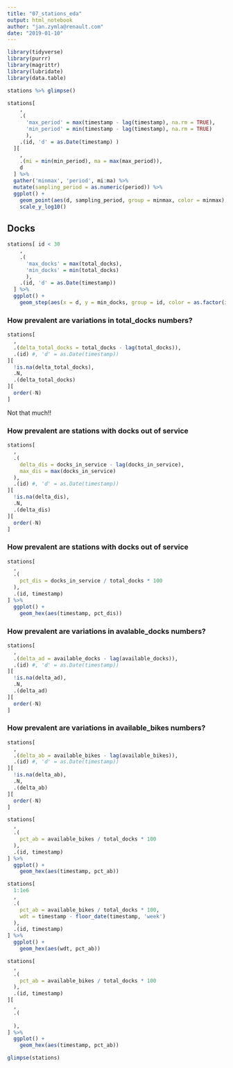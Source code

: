 ```yaml
---
title: "07_stations_eda"
output: html_notebook
author: "jan.zymla@renault.com"
date: "2019-01-10"
---
```




```r
library(tidyverse)
library(purrr)
library(magrittr)
library(lubridate)
library(data.table)
```


```r
stations %>% glimpse()
```

```r
stations[
    , 
    .(
      'max_period' = max(timestamp - lag(timestamp), na.rm = TRUE),
      'min_period' = min(timestamp - lag(timestamp), na.rm = TRUE)
      ),
    .(id, 'd' = as.Date(timestamp) )
  ][
    ,
    .(mi = min(min_period), ma = max(max_period)),
    d
  ] %>% 
  gather('minmax', 'period', mi:ma) %>% 
  mutate(sampling_period = as.numeric(period)) %>% 
  ggplot() +
    geom_point(aes(d, sampling_period, group = minmax, color = minmax), alpha = .1) +
    scale_y_log10()
```
## Docks
```r
stations[ id < 30
    , 
    .(
      'max_docks' = max(total_docks),
      'min_docks' = min(total_docks)
      ),
    .(id, 'd' = as.Date(timestamp))
  ] %>% 
  ggplot() +
    geom_step(aes(x = d, y = min_docks, group = id, color = as.factor(id))) 
```

### How prevalent are variations in total_docks numbers?
```r
stations[
  ,
  .(delta_total_docks = total_docks - lag(total_docks)),
  .(id) #, 'd' = as.Date(timestamp))
][
  !is.na(delta_total_docks),
  .N,
  .(delta_total_docks)
][
  order(-N)
]
```
Not that much!!


### How prevalent are stations with docks out of service
```r
stations[
  ,
  .(
    delta_dis = docks_in_service - lag(docks_in_service),
    max_dis = max(docks_in_service)
  ),
  .(id) #, 'd' = as.Date(timestamp))
][
  !is.na(delta_dis),
  .N,
  .(delta_dis)
][ 
  order(-N)
]
```
### How prevalent are stations with docks out of service
```r
stations[
  ,
  .(
    pct_dis = docks_in_service / total_docks * 100
  ),
  .(id, timestamp)
] %>% 
  ggplot() +
    geom_hex(aes(timestamp, pct_dis))
```
### How prevalent are variations in avalable_docks numbers?
```r
stations[
  ,
  .(delta_ad = available_docks - lag(available_docks)),
  .(id) #, 'd' = as.Date(timestamp))
][
  !is.na(delta_ad),
  .N,
  .(delta_ad)
][ 
  order(-N)
]
```
### How prevalent are variations in available_bikes numbers?
```r
stations[
  ,
  .(delta_ab = available_bikes - lag(available_bikes)),
  .(id) #, 'd' = as.Date(timestamp))
][
  !is.na(delta_ab),
  .N,
  .(delta_ab)
][ 
  order(-N)
]
```
```r
stations[
  ,
  .(
    pct_ab = available_bikes / total_docks * 100
  ),
  .(id, timestamp)
] %>% 
  ggplot() +
    geom_hex(aes(timestamp, pct_ab))
```
```r
stations[
  1:1e6
  ,
  .(
    pct_ab = available_bikes / total_docks * 100,
    wdt = timestamp - floor_date(timestamp, 'week')
  ),
  .(id, timestamp)
] %>% 
  ggplot() +
    geom_hex(aes(wdt, pct_ab))
```

```r
stations[
  ,
  .(
    pct_ab = available_bikes / total_docks * 100
  ),
  .(id, timestamp)
][
  ,
  .(
    
  ),
] %>% 
  ggplot() +
    geom_hex(aes(timestamp, pct_ab))
```

```r
glimpse(stations)
```

